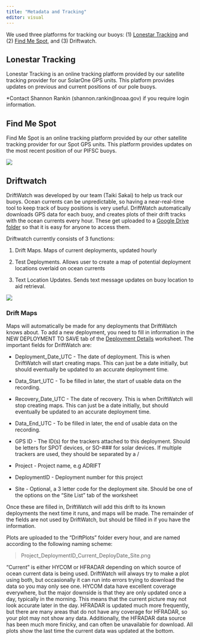 ```yaml
---
title: "Metadata and Tracking"
editor: visual
---
```


We used three platforms for tracking our buoys: (1) [Lonestar Tracking](https://fleetone.lonestartracking.com/new/) and (2) [Find Me Spot](https://maps.findmespot.com/Track#live/assets), and (3) Driftwatch.

## **Lonestar Tracking**

Lonestar Tracking is an online tracking platform provided by our satellite tracking provider for our SolarOne GPS units. This platform provides updates on previous and current positions of our pole buoys.

\*Contact Shannon Rankin (shannon.rankin\@noaa.gov) if you require login information.

## Find Me Spot 

Find Me Spot is an online tracking platform provided by our other satellite tracking provider for our Spot GPS units. This platform provides updates on the most recent position of our PIFSC buoys.

![](images/spotTracking.jpg)

## **Driftwatch**

DriftWatch was developed by our team (Taiki Sakai) to help us track our buoys. Ocean currents can be unpredictable, so having a near-real-time tool to keep track of buoy positions is very useful. DriftWatch automatically downloads GPS data for each buoy, and creates plots of their drift tracks with the ocean currents every hour. These get uploaded to a [Google Drive folder](https://drive.google.com/drive/folders/10LOJhEUO6mfjY0LmXwmm2iu0JH70uj6x?usp=sharing) so that it is easy for anyone to access them.

Driftwatch currently consists of 3 functions:

1.  Drift Maps. Maps of current deployments, updated hourly

2.  Test Deployments. Allows user to create a map of potential deployment locations overlaid on ocean currents

3.  Text Location Updates. Sends text message updates on buoy location to aid retrieval.

![](images/CalCurCEAS_007_09-11-2024_ORE-01.png)

### **Drift Maps**

Maps will automatically be made for any deployments that DriftWatch knows about. To add a new deployment, you need to fill in information in the NEW DEPLOYMENT TO SAVE tab of the [Deployment Details](https://docs.google.com/spreadsheets/u/0/d/10bxlwfVOe1LFfj69B_YddxcA0V14m7codYwgD2YncFk/edit) worksheet. The important fields for DriftWatch are:

-   Deployment_Date_UTC - The date of deployment. This is when DriftWatch will start creating maps. This can just be a date initially, but should eventually be updated to an accurate deployment time.

-   Data_Start_UTC - To be filled in later, the start of usable data on the recording. 

-   Recovery_Date_UTC - The date of recovery. This is when DriftWatch will stop creating maps. This can just be a date initially, but should eventually be updated to an accurate deployment time.

-   Data_End_UTC - To be filled in later, the end of usable data on the recording. 

-   GPS ID - The ID(s) for the trackers attached to this deployment. Should be letters for SPOT devices, or SO-### for solar devices. If multiple trackers are used, they should be separated by a /

-   Project - Project name, e.g ADRIFT

-   DeploymentID - Deployment number for this project

-   Site - Optional, a 3 letter code for the deployment site. Should be one of the options on the “Site List” tab of the worksheet

Once these are filled in, DriftWatch will add this drift to its known deployments the next time it runs, and maps will be made. The remainder of the fields are not used by DriftWatch, but should be filled in if you have the information.

Plots are uploaded to the “DriftPlots” folder every hour, and are named according to the following naming scheme:

> Project_DeploymentID_Current_DeployDate_Site.png

“Current” is either HYCOM or HFRADAR depending on which source of ocean current data is being used. DriftWatch will always try to make a plot using both, but occasionally it can run into errors trying to download the data so you may only see one. HYCOM data have excellent coverage everywhere, but the major downside is that they are only updated once a day, typically in the morning. This means that the current picture may not look accurate later in the day. HFRADAR is updated much more frequently, but there are many areas that do not have any coverage for HFRADAR, so your plot may not show any data. Additionally, the HFRADAR data source has been much more finicky, and can often be unavailable for download. All plots show the last time the current data was updated at the bottom.
